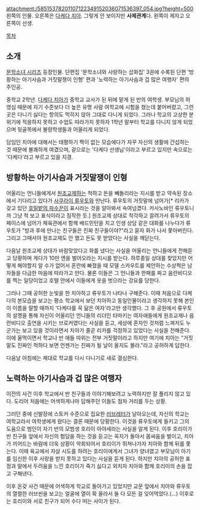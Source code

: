 attachment:/58515378201107122349152036071536397_054.jpg?height=500
왼쪽의 인물. 오른쪽은 [[다케다 치아]].
그렇게 안 보이지만 '''사제관계'''다. 왼쪽이 제자고 오른쪽이 선생.

[[목차]]

== 소개 ==
[[문학소녀 시리즈]] 등장인물. 단편집 '문학소녀와 사랑하는 삽화집' 3권에 수록된 단편 '방황하는 아기사슴과 거짓말쟁이 인형' 편과 '노력하는 아기사슴과 겁 많은 여행자' 편의 주인공.

중학교 2학년. [[다케다 치아]]가 중학교 교사가 된 뒤에 맡게 된 반의 여학생. 부모님의 허영심 때문에 자기 수준보다 더 높은 유명 사람 여학교에 시험을 쳤는데 붙어버렸고, 그런 곳은 다니기 싫다는 항의도 먹히지 않아 그대로 다니게 되었다. 그러나 학교의 고상한 분위기에 적응하지 못하고 수업도 따라가지 못하자 1학년 말부터 학교를 다니지 않게 되었으며 뒷골목에서 불량학생들과 어울리게 되었다.

담임인 치아에 대해서는 태평하기 짝이 없는 모습에다가 자꾸 자신의 생활에 간섭하는 것 때문에 불쾌하게 여겼으며, 겉으로는 '다케다 선생님'이라고 부르고 있지만 속으로는 '다케다'라고 부르고 있을 지경.

== 방황하는 아기사슴과 거짓말쟁이 인형 ==
어울리는 언니들에게서 [[원조교제]]하는 척하고 돈을 빼돌리라는 지시를 받고 약속된 장소에서 기다리고 있다가 [[사쿠라이 류우토]]와 만난다. 류우토의 거짓말에 넘어가[* 리카가 갖고 있던 [[호밀밭의 파수꾼]]이 표시라는 것을 알아봐서 속여넘겼다. 카사노바인 류우토니까 그냥 척 보고 표식이라고 짐작한 듯.] 원조교제 상대로 착각하고 끌려가서 류우토의 페이스에 넘어가 체육관에서 함께 배드민턴을 치고 인생 상담 같은 대화를 나누다가 류우토가 "방과 후에 만나는 친구들은 진짜 친구들이야?"라고 묻자 화가 나서 쫓아버린다. 그리고 그때서야 원조교제도 안 했고 돈도 못 받았다는 사실을 깨닫는다.

다음날 원조교제 상대가 바람맞았다고 화를 냈다는 사실을 어울리는 언니들에게 전해듣고 당황하며 게다가 10만 엔을 벌어오라는 지시를 받는다. 하루종일 상대를 찾았지만 어떻게 해야할지 알 수가 없어서 혼란에 빠졌을 때 모델 스카우트를 제안하는 수상쩍은 남자들을 다급한 마음에 따라가고 만다. 물론 이들은 그 언니들과 한패를 짜고 음란비디오를 찍는 일당이었고 호텔 안에서 이들에게 옷을 벗으라는 강요를 당한다.

그러나 그때 공허한 눈빛을 한 치아하고 류우토가 나타나 구해준다. 이때 처음으로 다케다의 본모습을 보고는 평소 학교에서 보던 치아하고 동일인물이라고 생각하지 못해 본인이 이름을 말할 때까지 '다케다를 꼭 닮은 여자'라고만 생각했다. 그 후 공원에서 류우토의 설명을 통해 자신이 어울리던 언니들의 리더인 타마키는 여자애들에게 원조교제나 음란비디오 출연을 시키는 브로커였다는 사실을 듣고, 세상에 혼자인 것처럼 느껴저도 누군가는 보고 있을 것이라면서 치아가 줄곧 리카를 걱정하고 있었다는 사실을 전해준다. 이에 울먹이면서 학교나 반 애들 따위는 전부 거짓말이라고 하지만 여기에 치아는 "거짓말도 진짜인 척하다 보면 언젠가는 진짜가 될 날이 올지도 몰라."라고 공허하게 답한다.

다음날 아침에는 제대로 학교를 다시 다니기로 새로 결심한다.

== 노력하는 아기사슴과 겁 많은 여행자 ==
이전의 사건 이후 학교에서 반 친구들과 이야기해보려고 노력하지만 잘 풀리지 않고 있다. 도리어 처음에는 어색하게나마 답해주던 이들도 점차 거리를 두는 상황.

그러던 중에 신발장에 스토커 수준으로 집요한 [[러브레터]]가 날아오는데, 자신의 학교는 여학교라서 여학생에게 왔다는 결론 때문에 당황한다. 이것을 류우토에게 들키고 그의 도움으로 범인이 자기 반의 모범생 호리이 아야세라는 사실을 알게 된다. 이후 호리이가 반 친구들 앞에서 자신의 험담을 하는 것을 듣고는 꼭지가 돌아서 몸싸움을 벌이고, 치아가 끼어드는 바람에 더욱 상황이 악회되어서 호리이가 뛰쳐나가자 치아와 함께 뒤를 쫓는다. 이때 육교에서 자살 시도를 하려는 호리이에게서 그녀가 양녀였고 부모님이 아기를 임신한 이후 사랑을 받지 못하고 있다는 사실을 듣게 된다. 하지만 치아의 공허한 표정과 말에서 두려움을 느낀 호리이가 죽기 싫다고 외치자 치아와 함께 호리이의 손을 잡고 구해낸다.

이후 온갖 사건 때문에 어색하게 학교로 돌아가고 있었지만 교문 앞에서 치아와 류우토의 열렬한 러브씬을 보고는 얼굴에 열이 확 올라서 둘 다 모든 걸 잊어먹었다.(...) 이후로는 호리이와 서로 친구가 되어 수다 떠는 사이가 된다.
